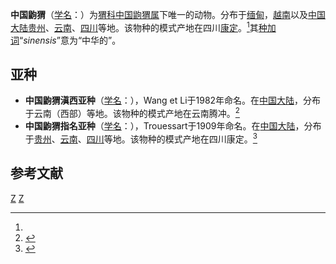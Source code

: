 {{Speciesbox 
| taxon =  Neotetracus sinensis
| status = LC
| status_system = iucn3.1
| status_ref = <ref name=iucn>{{IUCN2008|assessors=Lunde, D., Ruedas, L., Smith, A.T. & Johnston, C.H.|id=10590|year=2008|title=Hynobius chinensis|downloaded=2009-5-10}}</ref>
| image = Neotetracus sinensis.jpg
| authority = Trouessart, 1909<ref name='id16'>{{cite web| url =http://www.bioinfo.cn/db05/BjdwSpecies.php?action=view&id=16| title =中国鼩猬| work =《中国动物物种编目数据库》| publisher =中国科学院微生物研究所| author =中国科学院动物研究所| accessdate =2009-03-27| deadurl =yes| archiveurl =https://web.archive.org/web/20160305002902/http://www.bioinfo.cn/db05/BjdwSpecies.php?action=view&id=16| archivedate =2016-03-05}}</ref>
}}

'''中国鼩猬'''（[[学名|学名]]：{{lang|la|''Neotetracus sinensis''}}）为[[猬科|猬科]][[中国鼩猬属|中国鼩猬属]]下唯一的动物。分布于[[缅甸|缅甸]]，[[越南|越南]]以及[[中国大陆|中国大陆]][[贵州|贵州]]、[[云南|云南]]、[[四川|四川]]等地。该物种的模式产地在四川[[康定市|康定]]。<ref name='id16'/>其[[种加词|种加词]]“''sinensis''”意为“中华的”。

== 亚种 ==
* '''中国鼩猬滇西亚种'''（[[学名|学名]]：{{lang|la|''Neotetracus sinensis hypolineatus''}}），Wang et Li于1982年命名。在[[中国大陆|中国大陆]]，分布于云南（西部）等地。该物种的模式产地在云南腾冲。<ref name='id17'>{{cite web| url =http://www.bioinfo.cn/db05/BjdwSpecies.php?action=view&id=17| title =中国鼩猬滇西亚种| work =《中国动物物种编目数据库》| publisher =中国科学院微生物研究所| author =中国科学院动物研究所| accessdate =2009-03-27| deadurl =yes| archiveurl =https://web.archive.org/web/20160305072843/http://www.bioinfo.cn/db05/BjdwSpecies.php?action=view&id=17| archivedate =2016-03-05}}</ref>
* '''中国鼩猬指名亚种'''（[[学名|学名]]：{{lang|la|''Neotetracus sinensis sinensis''}}），Trouessart于1909年命名。在[[中国大陆|中国大陆]]，分布于[[贵州|贵州]]、[[云南|云南]]、[[四川|四川]]等地。该物种的模式产地在四川康定。<ref name='id18'>{{cite web| url =http://www.bioinfo.cn/db05/BjdwSpecies.php?action=view&id=18| title =中国鼩猬指名亚种| work =《中国动物物种编目数据库》| publisher =中国科学院微生物研究所| author =中国科学院动物研究所| accessdate =2009-03-27| deadurl =yes| archiveurl =https://web.archive.org/web/20160305080723/http://www.bioinfo.cn/db05/BjdwSpecies.php?action=view&id=18| archivedate =2016-03-05}}</ref>

== 参考文献 ==
{{reflist}}
{{蝟科}}
{{Taxonbar|from=Q301071}}

[[Category:中国鼩猬属|Z]]
[[Category:1909年描述的动物|Z]]